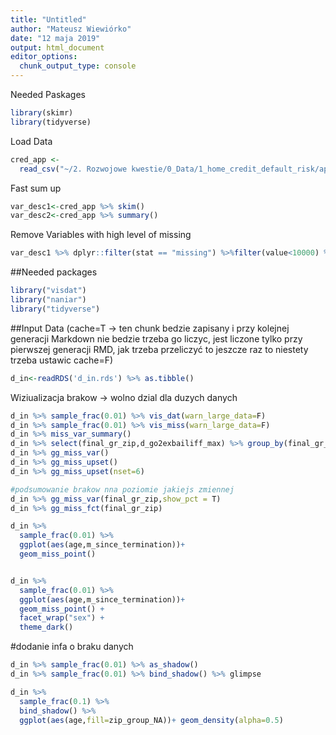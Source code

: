 ```yaml
---
title: "Untitled"
author: "Mateusz Wiewiórko"
date: "12 maja 2019"
output: html_document
editor_options: 
  chunk_output_type: console
---
```



Needed Paskages
```r
library(skimr)
library(tidyverse)
```


Load Data
```r
cred_app <- 
  read_csv("~/2. Rozwojowe kwestie/0_Data/1_home_credit_default_risk/application_train.csv")
```

Fast sum up
```r
var_desc1<-cred_app %>% skim()
var_desc2<-cred_app %>% summary()
```

Remove Variables with high level of missing
```r
var_desc1 %>% dplyr::filter(stat == "missing") %>%filter(value<10000) %>%    select(variable) %>% pull

```



##Needed packages
```r
library("visdat")
library("naniar")
library("tidyverse")

```


##Input Data (cache=T -> ten chunk bedzie zapisany i przy kolejnej generacji Markdown nie bedzie trzeba go liczyc, jest liczone tylko przy pierwszej generacji RMD, jak trzeba przeliczyć to jeszcze raz to niestety trzeba ustawic cache=F)
```r
d_in<-readRDS('d_in.rds') %>% as.tibble() 
```


Wiziualizacja brakow -> wolno dzial dla duzych danych
```r
d_in %>% sample_frac(0.01) %>% vis_dat(warn_large_data=F)
d_in %>% sample_frac(0.01) %>% vis_miss(warn_large_data=F)
d_in %>% miss_var_summary()
d_in %>% select(final_gr_zip,d_go2exbailiff_max) %>% group_by(final_gr_zip) %>% miss_var_summary()
d_in %>% gg_miss_var()
d_in %>% gg_miss_upset()
d_in %>% gg_miss_upset(nset=6)

#podsumowanie brakow nna poziomie jakiejs zmiennej
d_in %>% gg_miss_var(final_gr_zip,show_pct = T)
d_in %>% gg_miss_fct(final_gr_zip)

d_in %>% 
  sample_frac(0.01) %>% 
  ggplot(aes(age,m_since_termination))+
  geom_miss_point()


d_in %>% 
  sample_frac(0.01) %>% 
  ggplot(aes(age,m_since_termination))+
  geom_miss_point() +
  facet_wrap("sex") +
  theme_dark()


```


#dodanie infa o braku danych
```r
d_in %>% sample_frac(0.01) %>% as_shadow()
d_in %>% sample_frac(0.01) %>% bind_shadow() %>% glimpse 

d_in %>% 
  sample_frac(0.1) %>% 
  bind_shadow() %>% 
  ggplot(aes(age,fill=zip_group_NA))+ geom_density(alpha=0.5)
```



